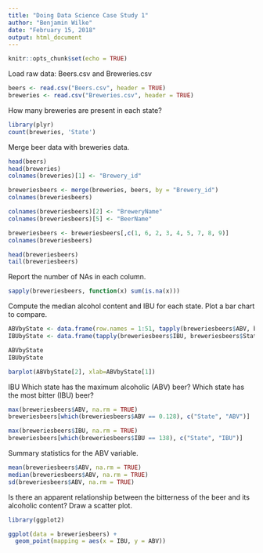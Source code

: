 ```yaml
---
title: "Doing Data Science Case Study 1"
author: "Benjamin Wilke"
date: "February 15, 2018"
output: html_document
---
```


```r
knitr::opts_chunk$set(echo = TRUE)
```

Load raw data: Beers.csv and Breweries.csv

```r
beers <- read.csv("Beers.csv", header = TRUE)
breweries <- read.csv("Breweries.csv", header = TRUE)
```

How many breweries are present in each state?

```r
library(plyr)
count(breweries, 'State')
```

Merge beer data with breweries data.

```r
head(beers)
head(breweries)
colnames(breweries)[1] <- "Brewery_id"

breweriesbeers <- merge(breweries, beers, by = "Brewery_id")
colnames(breweriesbeers)

colnames(breweriesbeers)[2] <- "BreweryName"
colnames(breweriesbeers)[5] <- "BeerName"

breweriesbeers <- breweriesbeers[,c(1, 6, 2, 3, 4, 5, 7, 8, 9)]
colnames(breweriesbeers)

head(breweriesbeers)
tail(breweriesbeers)
```

Report the number of NAs in each column.

```r
sapply(breweriesbeers, function(x) sum(is.na(x)))
```

Compute the median alcohol content and IBU for each state. Plot a bar chart to compare.

```r
ABVbyState <- data.frame(row.names = 1:51, tapply(breweriesbeers$ABV, breweriesbeers$State, function(x) median = median(x, na.rm = TRUE)))
IBUbyState <- data.frame(tapply(breweriesbeers$IBU, breweriesbeers$State, function(x) median = median(x, na.rm = TRUE)))

ABVbyState
IBUbyState

barplot(ABVbyState[2], xlab=ABVbyState[1])

```
IBU
Which state has the maximum alcoholic (ABV) beer? Which state has the most bitter (IBU) beer?

```r
max(breweriesbeers$ABV, na.rm = TRUE)
breweriesbeers[which(breweriesbeers$ABV == 0.128), c("State", "ABV")]

max(breweriesbeers$IBU, na.rm = TRUE)
breweriesbeers[which(breweriesbeers$IBU == 138), c("State", "IBU")]

```

Summary statistics for the ABV variable.

```r
mean(breweriesbeers$ABV, na.rm = TRUE)
median(breweriesbeers$ABV, na.rm = TRUE)
sd(breweriesbeers$ABV, na.rm = TRUE)
```

Is there an apparent relationship between the bitterness of the beer and its alcoholic content? Draw a scatter plot.

```r

library(ggplot2)

ggplot(data = breweriesbeers) +
  geom_point(mapping = aes(x = IBU, y = ABV))
```
